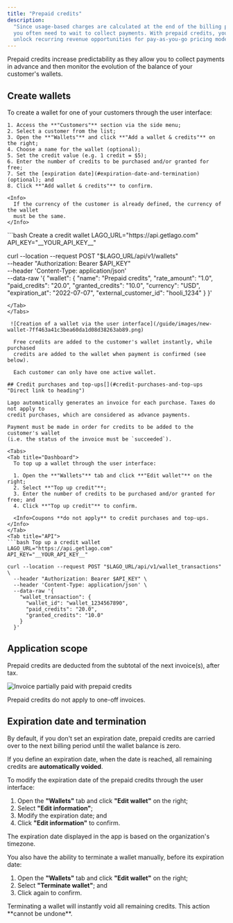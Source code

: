 ```yaml
---
title: "Prepaid credits"
description:
  "Since usage-based charges are calculated at the end of the billing period,
  you often need to wait to collect payments. With prepaid credits, you can now
  unlock recurring revenue opportunities for pay-as-you-go pricing models."
---
```


Prepaid credits increase predictability as they allow you to collect payments in
advance and then monitor the evolution of the balance of your customer's
wallets.

## Create wallets[](#create-wallets "Direct link to heading")

<Tabs>
  <Tab title="Dashboard">
    To create a wallet for one of your customers through the user interface:

    1. Access the **"Customers"** section via the side menu;
    2. Select a customer from the list;
    3. Open the **"Wallets"** and click **"Add a wallet & credits"** on the right;
    4. Choose a name for the wallet (optional);
    5. Set the credit value (e.g. 1 credit = $5);
    6. Enter the number of credits to be purchased and/or granted for free;
    7. Set the [expiration date](#expiration-date-and-termination) (optional); and
    8. Click **"Add wallet & credits"** to confirm.

    <Info>
      If the currency of the customer is already defined, the currency of the wallet
      must be the same.
    </Info>
  </Tab>
  <Tab title="API">
  ```bash Create a credit wallet
  LAGO_URL="https://api.getlago.com"
  API_KEY="__YOUR_API_KEY__"

  curl --location --request POST "$LAGO_URL/api/v1/wallets" \
    --header "Authorization: Bearer $API_KEY" \
    --header 'Content-Type: application/json' \
    --data-raw '{
      "wallet": {
        "name": "Prepaid credits",
        "rate_amount": "1.0",
        "paid_credits": "20.0",
        "granted_credits": "10.0",
        "currency": "USD",
        "expiration_at": "2022-07-07",
        "external_customer_id": "hooli_1234"
      }
    }'
  ```
  </Tab>
</Tabs>

   ![Creation of a wallet via the user interface](/guide/images/new-wallet-7ff463a41c3bea60da1d08d38263ab89.png)

    Free credits are added to the customer's wallet instantly, while purchased
    credits are added to the wallet when payment is confirmed (see below).

    Each customer can only have one active wallet.

## Credit purchases and top-ups[](#credit-purchases-and-top-ups "Direct link to heading")

Lago automatically generates an invoice for each purchase. Taxes do not apply to
credit purchases, which are considered as advance payments.

Payment must be made in order for credits to be added to the customer's wallet
(i.e. the status of the invoice must be `succeeded`).

<Tabs>
  <Tab title="Dashboard">
    To top up a wallet through the user interface:

    1. Open the **"Wallets"** tab and click **"Edit wallet"** on the right;
    2. Select **"Top up credit"**;
    3. Enter the number of credits to be purchased and/or granted for free; and
    4. Click **"Top up credit"** to confirm.

    <Info>Coupons **do not apply** to credit purchases and top-ups.</Info>
  </Tab>
  <Tab title="API">
  ```bash Top up a credit wallet
  LAGO_URL="https://api.getlago.com"
  API_KEY="__YOUR_API_KEY__"

  curl --location --request POST "$LAGO_URL/api/v1/wallet_transactions" \
    --header "Authorization: Bearer $API_KEY" \
    --header 'Content-Type: application/json' \
    --data-raw '{
      "wallet_transaction": {
        "wallet_id": "wallet_1234567890",
        "paid_credits": "20.0",
        "granted_credits": "10.0"
      }
    }'
  ```
  </Tab>
</Tabs>

## Application scope[](#application-scope "Direct link to heading")

Prepaid credits are deducted from the subtotal of the next invoice(s), after
tax.

![Invoice partially paid with prepaid credits](/guide/images/prepaid-credits-invoice-ecd9e8ad653b516efb08c6b48e1e48fe.png)

<Info>Prepaid credits do not apply to one-off invoices.</Info>

## Expiration date and termination[](#expiration-date-and-termination "Direct link to heading")

By default, if you don't set an expiration date, prepaid credits are carried
over to the next billing period until the wallet balance is zero.

If you define an expiration date, when the date is reached, all remaining
credits are **automatically voided**.

To modify the expiration date of the prepaid credits through the user interface:

1. Open the **"Wallets"** tab and click **"Edit wallet"** on the right;
2. Select **"Edit information"**;
3. Modify the expiration date; and
4. Click **"Edit information"** to confirm.

The expiration date displayed in the app is based on the organization's timezone.

You also have the ability to terminate a wallet manually, before its expiration
date:

1. Open the **"Wallets"** tab and click **"Edit wallet"** on the right;
2. Select **"Terminate wallet"**; and
3. Click again to confirm.

<Warning>
  Terminating a wallet will instantly void all remaining credits. This action
  **cannot be undone**.
</Warning>
